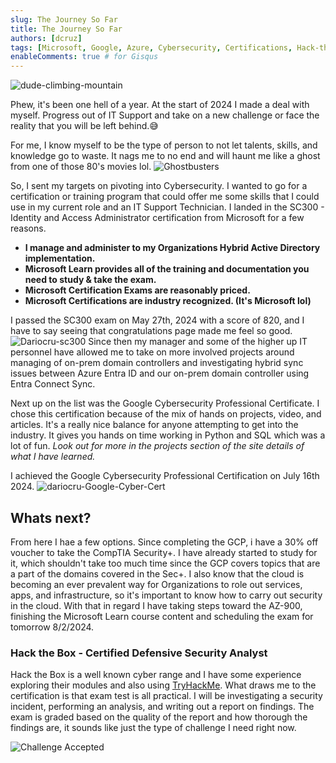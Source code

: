 ```yaml
---
slug: The Journey So Far
title: The Journey So Far
authors: [dcruz]
tags: [Microsoft, Google, Azure, Cybersecurity, Certifications, Hack-the-box]
enableComments: true # for Gisqus
---
```


![dude-climbing-mountain](dude-climbing-mountain.webp)

Phew, it's been one hell of a year. At the start of 2024 I made a deal with myself. Progress out of IT Support and take on a new challenge or face the reality that you will be left behind.😅

For me, I know myself to be the type of person to not let talents, skills, and knowledge go to waste. It nags me to no end and will haunt me like a ghost from one of those 80's movies lol.
![Ghostbusters](ghostbusters.jpg)
<!-- truncate -->
So, I sent my targets on pivoting into Cybersecurity. I wanted to go for a certification or training program that could offer me some skills that I could use in my current role and an IT Support Technician. I landed in the SC300 - Identity and Access Administrator certification from Microsoft for a few reasons.
- **I manage and administer to my Organizations Hybrid Active Directory implementation.**
- **Microsoft Learn provides all of the training and documentation you need to study & take the exam.**
- **Microsoft Certification Exams are reasonably priced.** 
- **Microsoft Certifications are industry recognized. (It's Microsoft lol)**

I passed the SC300 exam on May 27th, 2024 with a score of 820, and I have to say seeing that congratulations page made me feel so good.
![Dariocru-sc300](dariocru-ms-sc300.png)
Since then my manager and some of the higher up IT personnel have allowed me to take on more involved projects around managing of on-prem domain controllers and investigating hybrid sync issues between Azure Entra ID and our on-prem domain controller using Entra Connect Sync.

Next up on the list was the Google Cybersecurity Professional Certificate. I chose this certification because of the mix of hands on projects, video, and articles. It's a really nice balance for anyone attempting to get into the industry. It gives you hands on time working in Python and SQL which was a lot of fun. *Look out for more in the projects section of the site details of what I have learned.*

I achieved the Google Cybersecurity Professional Certification on July 16th 2024. 
![dariocru-Google-Cyber-Cert](dariocru-google-cyber.jpeg)

## Whats next?
From here I hae a few options. Since completing the GCP, i have a 30% off voucher to take the CompTIA Security+. I have already started to study for it, which shouldn't take too much time since the GCP covers topics that are a part of the domains covered in the Sec+. I also know that the cloud is becoming an ever prevalent way for Organizations to role out services, apps, and infrastructure, so it's important to know how to carry out security in the cloud. With that in regard I have taking steps toward the AZ-900, finishing the Microsoft Learn course content and scheduling the exam for tomorrow 8/2/2024. 

### Hack the Box - Certified Defensive Security Analyst
Hack the Box is a well known cyber range and I have some experience exploring their modules and also using [TryHackMe](https://tryhackme.com). What draws me to the certification is that exam test is all practical. I will be investigating a security incident, performing an analysis, and writing out a report on findings. The exam is graded based on the quality of the report and how thorough the findings are, it sounds like just the type of challenge I need right now. 

![Challenge Accepted](challenge-accepted.webp)
